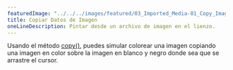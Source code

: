 ---
featuredImage: "../../../images/featured/03_Imported_Media-01_Copy_Image_Data-thumbnail.png"
title: Copiar Datos de Imagen
oneLineDescription: Pintar desde un archivo de imagen en el lienzo.
---

Usando el método <a href="https://p5js.org/reference/p5/copy" target="_blank">copy()</a>,
puedes simular colorear una imagen copiando una imagen en color sobre la imagen en blanco y negro
donde sea que se arrastre el cursor.
